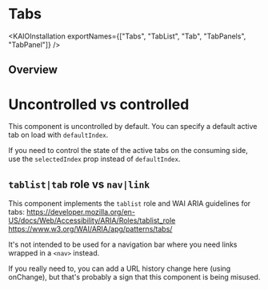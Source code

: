 
<Meta of={TabsStories} />

# Tabs

<ResourceLinks
  sourceCode="https://github.com/cultureamp/kaizen-design-system/tree/main/packages/components/src/Tabs"
  figma="https://www.figma.com/file/eZKEE5kXbEMY3lx84oz8iN/%F0%9F%92%9C-UI-Kit%3A-Heart?type=design&node-id=1929%3A28886&mode=design&t=AGMmnoJia9RscurE-1"
  designGuidelines="https://cultureamp.atlassian.net/wiki/spaces/DesignSystem/pages/3081929117/Tabs"
  className="!kz-mb-8"
/>

<KAIOInstallation
  exportNames={["Tabs", "TabList", "Tab", "TabPanels", "TabPanel"]}
/>

## Overview


<Canvas of={TabsStories.Playground} />
<Controls of={TabsStories.Playground} />

# Uncontrolled vs controlled

This component is uncontrolled by default. You can specify a default active tab on load with `defaultIndex`.

If you need to control the state of the active tabs on the consuming side, use the `selectedIndex` prop instead of `defaultIndex`.

## `tablist|tab` role vs `nav|link`

This component implements the `tablist` role and WAI ARIA guidelines for tabs:
https://developer.mozilla.org/en-US/docs/Web/Accessibility/ARIA/Roles/tablist_role
https://www.w3.org/WAI/ARIA/apg/patterns/tabs/

It's not intended to be used for a navigation bar where you need links wrapped in a `<nav>` instead.

If you really need to, you can add a URL history change here (using onChange), but that's probably a sign that this component is being misused.
